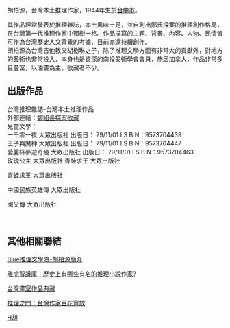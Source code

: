 胡柏源，台灣本土推理作家，1944年生於[[台中市|台中市]]。

其作品經常發表於推理雜誌，本土風味十足，並自創出鄭氏探案的推理創作格局，在台灣第一代推理作家中獨樹一格。作品描寫的主題、背景、內容、人物、民情皆可作為台灣歷史人文背景的考據，目前亦還持續創作。<br>
胡柏源為台灣吉他教父胡樹琳之子，除了推理文學方面有非常大的貢獻外，對地方的藝術也非常投入，本身也是資深的南投美術學會會員，旅居加拿大，作品非常多且豐富，以油畫為主，收藏者不少。


== 出版作品 ==
台灣推理雜誌-台灣本土推理作品<br>
外部連結：[http://www.share543.com/html/modules/news/index.php?storytopic=5 鄭組長探案收藏]<br>
兒童文學：<br>
一千零一夜 大眾出版社 出版日： 79/11/01 I S B N：9573704439<br>
王子與魔神 大眾出版社 出版日： 79/11/01 I S B N：9573704447<br>
愛麗絲夢遊奇境 大眾出版社 出版日： 79/11/01 I S B N：9573704463<br>
玫瑰公主 大眾出版社 青蛙求王 大眾出版社

青蛙求王 大眾出版社

中國民族英雄傳 大眾出版社

國父傳 大眾出版社

<br>

== 其他相關聯結 ==
[https://web.archive.org/web/20080920045135/http://blog.roodo.com/bluemystery2/archives/2556730.html Blue推理文學院-胡柏源簡介]

[http://tw.knowledge.yahoo.com/question/question?qid=1005021805077 雅虎智識庫：歷史上有哪些有名的推理小說作家?]{{dead link|date=2018年4月 |bot=InternetArchiveBot |fix-attempted=yes }}

[https://web.archive.org/web/20070402060301/http://www.taiwan123.com.tw/culture/amber/images/HBU/HBU_1/HBU_1_in1.htm 台灣畫室作品典藏]

[https://web.archive.org/web/20061218045104/http://www.tuili.com/website/Article_Show.asp?ArticleID=498 推理之門：台灣作家百花齊放]


[[Category:台灣推理作家|H胡]]